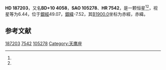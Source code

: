 {{Starbox begin
| name = HD 187203
}}
{{Starbox observe
| epoch = [[J2000.0|J2000.0]]
| constell = {{星座名待查}}<ref name=SIMBAD>{{cite web
 | url=http://simbad.u-strasbg.fr/simbad/sim-id?Ident=HR+7542
 | title =Pulsating variable Star
 | publisher=Centre de Données astronomiques de Strasbourg
 | work=SIMBAD
 | accessdate=2012-07-13}}</ref><ref name=DATA>{{cite web
 | url=http://vizier.u-strasbg.fr/viz-bin/VizieR-5?-out.add=.&-source=5050&-corr=PK=HR&-out.max=9999&HR=7542
 | title=VizieR Detailed Page
 | accessdate=2012-07-13
 | archive-date=2016-03-05
 | archive-url=https://web.archive.org/web/20160305044750/http://vizier.u-strasbg.fr/viz-bin/VizieR-5?-out.add=.&-source=5050&-corr=PK=HR&-out.max=9999&HR=7542
 | dead-url=no
 }}</ref>
| 星官 = 
| ra = {{RA|19|48|30.4}}<ref name=SIMBAD /><ref name=DATA />
| dec = {{DEC|+10|41|39}}<ref name=SIMBAD /><ref name=DATA />
| appmag_v = 6.44<ref name=SIMBAD /><ref name=DATA />
}}
{{Starbox character
| class = F8Ib-II<ref name=SIMBAD /><ref name=DATA />
| b-v = 0.96<ref name=SIMBAD /><ref name=DATA />
| u-b = 0.69<ref name=SIMBAD /><ref name=DATA />
| r-i = <ref name=SIMBAD /><ref name=DATA />
| variable = 
}}
{{Starbox astrometry
| radial_v = 0.69
| prop_mo_ra = -5
| parallax = 
| p_error = 
}}
{{Starbox catalog
| names =BD+10 4058，[[SAO星表|SAO]] 105278，[[HD星表|HD]] 187203，[[HR星表|HR]] 7542}}
{{Starbox reference |Simbad=HR+7542}}
{{Starbox end}}

'''HD 187203'''，又名'''BD+10 4058'''，'''SAO 105278'''、'''HR 7542'''，是一颗恒星<ref name=SIMBAD /><ref name=DATA />，视星等为6.44，位于[[銀道座標系|銀經]]49.07，[[銀道座標系|銀緯]]-7.52，其[[B1900.0|B1900.0]]坐标为赤經{{RA|19|43|45.4}}，赤緯{{DEC|+10|-7.52|44}}。

== 参考文献 ==
{{reflist}}

{{star-stub}}

[[Category:HD和HDE天體|187203]]
[[Category:HR天體|7542]]
[[Category:SAO天體|105278]]
[[Category:天鹰座|Category:天鹰座]]